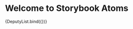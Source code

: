
<Meta title="Organisms/DeputyList" component={DeputyList} subcomponents={{}} />

# Welcome to Storybook Atoms

<Canvas>
  <Story
    name="default"
    args={{
      deputies: [
        {
          id: '522694',
          onPress: "action('onPress')",
          title: 'Achim Post',
          subtitle: 'SPD, Minden-Lübbecke I (WK 134)',
          avatar: {
            profileImage: {
              source: {
                uri:
                  'https://www.bundestag.de/resource/image/522692/3x4/284/379/550f4c8dcc518ba2bd1724f25e36112f/tH/post_achim_gross.jpg',
              },
              height: 200,
              variant: 'oval',
            },
            partyLogo: {
              party: 'SPD',
              width: 200,
            },
          },
        },
        {
          id: '518722',
          onPress: "action('onPress')",
          title: 'Agnieszka Brugger',
          subtitle: 'Bündnis 90/Die Grünen, Ravensburg (WK 294)',
          avatar: {
            profileImage: {
              source: {
                uri:
                  'https://www.bundestag.de/resource/image/518718/3x4/284/379/952b19bd98a708533bb56bce8a190e19/FC/brugger_agnieszka_gross.jpg',
              },
              height: 200,
              variant: 'oval',
            },
            partyLogo: {
              party: 'Grüne',
              width: 200,
            },
          },
        },
        {
          id: '524480',
          onPress: "action('onPress')",
          title: 'Albert H. Weiler',
          subtitle:
            'CDU/CSU, Saalfeld-Rudolstadt – Saale-Holzland-Kreis – Saale-Orla-Kreis (WK 195)',
          avatar: {
            profileImage: {
              source: {
                uri:
                  'https://www.bundestag.de/resource/image/524478/3x4/284/379/93e05ae9fd3c4ab0af28967d6662cc6b/QN/weiler_albert_gross.jpg',
              },
              height: 200,
              variant: 'oval',
            },
            partyLogo: {
              party: 'Union',
              width: 200,
            },
          },
        },
        {
          id: '523834',
          onPress: "action('onPress')",
          title: 'Albert Stegemann',
          subtitle: 'CDU/CSU, Mittelems (WK 31)',
          avatar: {
            profileImage: {
              source: {
                uri:
                  'https://www.bundestag.de/resource/image/523832/3x4/284/379/ab05caa6bb2e6ae8abaa1a0ad08f2264/Ft/stegemann_albert_gross.jpg',
              },
              height: 200,
              variant: 'oval',
            },
            partyLogo: {
              party: 'Union',
              width: 200,
            },
          },
        },
        {
          id: '519746',
          onPress: "action('onPress')",
          title: 'Albrecht Glaser',
          subtitle: 'AfD, Schwalm-Eder (WK 170)',
          avatar: {
            profileImage: {
              source: {
                uri:
                  'https://www.bundestag.de/resource/image/519744/3x4/284/379/5bd3ddc224eab3c2117a397cb1f6bda4/LU/glaser_albrecht_gross.jpg',
              },
              height: 200,
              variant: 'oval',
            },
            partyLogo: {
              party: 'AfD',
              width: 200,
            },
          },
        },
        {
          id: '519076',
          onPress: "action('onPress')",
          title: 'Alexander Dobrindt',
          subtitle: 'CDU/CSU, Weilheim (WK 226)',
          avatar: {
            profileImage: {
              source: {
                uri:
                  'https://www.bundestag.de/resource/image/519074/3x4/284/379/1b48868d158e23fc94a67dc417400c49/rY/dobrindt_alexander_gross.jpg',
              },
              height: 200,
              variant: 'oval',
            },
            partyLogo: {
              party: 'Union',
              width: 200,
            },
          },
        },
        {
          id: '521462',
          onPress: "action('onPress')",
          title: 'Alexander Graf Lambsdorff',
          subtitle: 'FDP, Bonn (WK 96)',
          avatar: {
            profileImage: {
              source: {
                uri:
                  'https://www.bundestag.de/resource/image/527356/3x4/284/379/8423505fda7259e6437440483e13bb5c/ja/lambsdorff_alexander_gross.jpg',
              },
              height: 200,
              variant: 'oval',
            },
            partyLogo: {
              party: 'FDP',
              width: 200,
            },
          },
        },
        {
          id: '520440',
          onPress: "action('onPress')",
          title: 'Alexander Hoffmann',
          subtitle: 'CDU/CSU, Main-Spessart (WK 249)',
          avatar: {
            profileImage: {
              source: {
                uri:
                  'https://www.bundestag.de/resource/image/520438/3x4/284/379/30e2cc4f715e5128f12fca5e21683eed/zq/hoffmann_alexander_gross.jpg',
              },
              height: 200,
              variant: 'oval',
            },
            partyLogo: {
              party: 'Union',
              width: 200,
            },
          },
        },
        {
          id: '521288',
          onPress: "action('onPress')",
          title: 'Alexander Krauß',
          subtitle: 'CDU/CSU, Erzgebirgskreis I (WK 164)',
          avatar: {
            profileImage: {
              source: {
                uri:
                  'https://www.bundestag.de/resource/image/530800/3x4/284/379/52956c7d3084fbe9ba26be259c76fc2f/xO/krauss_alexander_gross.jpg',
              },
              height: 200,
              variant: 'oval',
            },
            partyLogo: {
              party: 'Union',
              width: 200,
            },
          },
        },
        {
          id: '521412',
          onPress: "action('onPress')",
          title: 'Alexander Kulitz',
          subtitle: 'FDP, Ulm (WK 291)',
          avatar: {
            profileImage: {
              source: {
                uri:
                  'https://www.bundestag.de/resource/image/526858/3x4/284/379/301fb020a125b56bef9d02b7b39612d3/yM/kulitz_alexander_gross.jpg',
              },
              height: 200,
              variant: 'oval',
            },
            partyLogo: {
              party: 'FDP',
              width: 200,
            },
          },
        },
        {
          id: '522152',
          onPress: "action('onPress')",
          title: 'Alexander Müller',
          subtitle: 'FDP, Rheingau-Taunus – Limburg (WK 178)',
          avatar: {
            profileImage: {
              source: {
                uri:
                  'https://www.bundestag.de/resource/image/522150/3x4/284/379/6d766d980d934ec1cacb23a0637968ea/cY/mueller_alexander_gross.jpg',
              },
              height: 200,
              variant: 'oval',
            },
            partyLogo: {
              party: 'FDP',
              width: 200,
            },
          },
        },
        {
          id: '522774',
          onPress: "action('onPress')",
          title: 'Alexander Radwan',
          subtitle: 'CDU/CSU, Bad Tölz-Wolfratshausen – Miesbach (WK 223)',
          avatar: {
            profileImage: {
              source: {
                uri:
                  'https://www.bundestag.de/resource/image/522772/3x4/284/379/ff962049980f948acd5233b7f51623b/wr/radwan_alexander_gross.jpg',
              },
              height: 200,
              variant: 'oval',
            },
            partyLogo: {
              party: 'Union',
              width: 200,
            },
          },
        },
        {
          id: '524108',
          onPress: "action('onPress')",
          title: 'Alexander Throm',
          subtitle: 'CDU/CSU, Heilbronn (WK 267)',
          avatar: {
            profileImage: {
              source: {
                uri:
                  'https://www.bundestag.de/resource/image/526850/3x4/284/379/93f9dcc24c1067432d283c544feb5665/wl/throm_alexander_gross.jpg',
              },
              height: 200,
              variant: 'oval',
            },
            partyLogo: {
              party: 'Union',
              width: 200,
            },
          },
        },
        {
          id: '524216',
          onPress: "action('onPress')",
          title: 'Alexander Ulrich',
          subtitle: 'Die Linke, Kaiserslautern (WK 209)',
          avatar: {
            profileImage: {
              source: {
                uri:
                  'https://www.bundestag.de/resource/image/524214/3x4/284/379/69f349a34c2ee66d76193894e57c5000/xx/ulrich_alexander_gross.jpg',
              },
              height: 200,
              variant: 'oval',
            },
            partyLogo: {
              party: 'Linke',
              width: 200,
            },
          },
        },
        {
          id: '519712',
          onPress: "action('onPress')",
          title: 'Alois Gerig',
          subtitle: 'CDU/CSU, Odenwald – Tauber (WK 276)',
          avatar: {
            profileImage: {
              source: {
                uri:
                  'https://www.bundestag.de/resource/image/519710/3x4/284/379/1bfc3fa51e8b135508cb7a3a9ada6fb/Bc/gerig_alois_gross.jpg',
              },
              height: 200,
              variant: 'oval',
            },
            partyLogo: {
              party: 'Union',
              width: 200,
            },
          },
        },
      ],
    }}
  >
    {DeputyList.bind({})}
  </Story>
</Canvas>

<ArgsTable of={DeputyList} />
